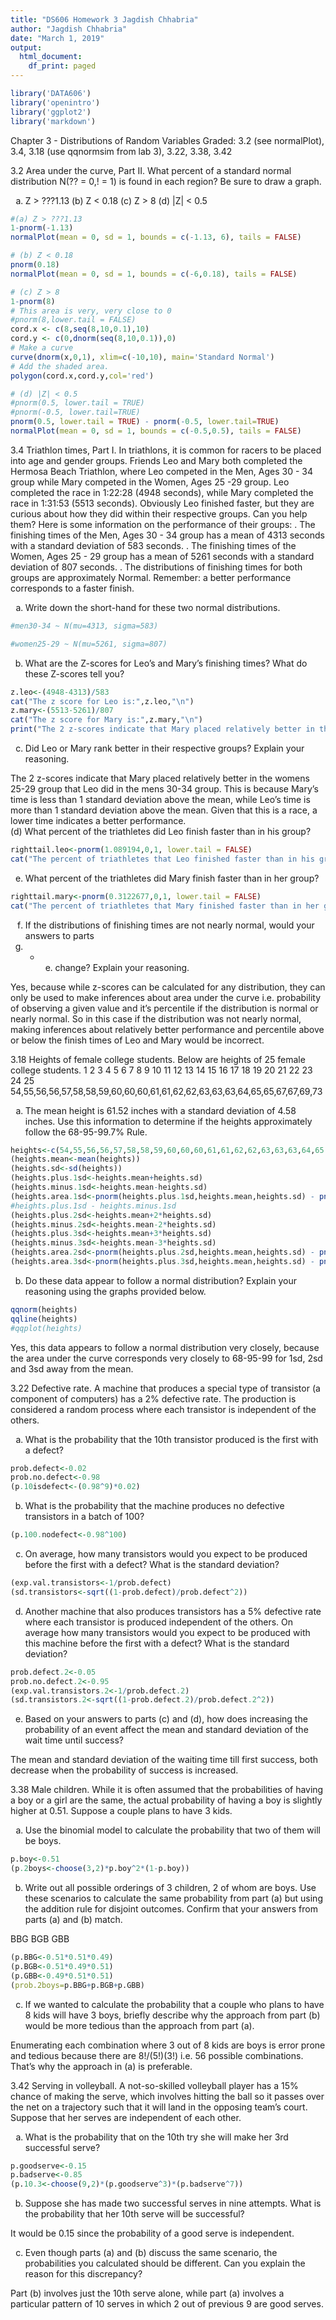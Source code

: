 ---
title: "DS606 Homework 3 Jagdish Chhabria"
author: "Jagdish Chhabria"
date: "March 1, 2019"
output:
  html_document:
    df_print: paged
---

```{r setup, include=FALSE}
library('DATA606')
library('openintro')
library('ggplot2')
library('markdown')

```

Chapter 3 - Distributions of Random Variables
Graded: 3.2 (see normalPlot), 3.4, 3.18 (use qqnormsim from lab 3), 3.22, 3.38, 3.42

3.2 Area under the curve, Part II. What percent of a standard normal distribution N(?? = 0,! = 1) is found in each region? Be sure to draw a graph.

(a) Z > ???1.13 (b) Z < 0.18 (c) Z > 8 (d) |Z| < 0.5
```{r}
#(a) Z > ???1.13 
1-pnorm(-1.13)
normalPlot(mean = 0, sd = 1, bounds = c(-1.13, 6), tails = FALSE)

# (b) Z < 0.18 
pnorm(0.18)
normalPlot(mean = 0, sd = 1, bounds = c(-6,0.18), tails = FALSE)

# (c) Z > 8 
1-pnorm(8)
# This area is very, very close to 0
#pnorm(8,lower.tail = FALSE)
cord.x <- c(8,seq(8,10,0.1),10) 
cord.y <- c(0,dnorm(seq(8,10,0.1)),0)
# Make a curve
curve(dnorm(x,0,1), xlim=c(-10,10), main='Standard Normal') 
# Add the shaded area.
polygon(cord.x,cord.y,col='red')

# (d) |Z| < 0.5
#pnorm(0.5, lower.tail = TRUE)
#pnorm(-0.5, lower.tail=TRUE)
pnorm(0.5, lower.tail = TRUE) - pnorm(-0.5, lower.tail=TRUE)
normalPlot(mean = 0, sd = 1, bounds = c(-0.5,0.5), tails = FALSE)

```


3.4 Triathlon times, Part I. In triathlons, it is common for racers to be placed into age and gender groups. Friends Leo and Mary both completed the Hermosa Beach Triathlon, where Leo competed in the Men, Ages 30 - 34 group while Mary competed in the Women, Ages 25 -29 group. Leo completed the race in 1:22:28 (4948 seconds), while Mary completed the race in
1:31:53 (5513 seconds). Obviously Leo finished faster, but they are curious about how they did within their respective groups. Can you help them? Here is some information on the performance of their groups:
. The finishing times of the Men, Ages 30 - 34 group has a mean of 4313 seconds with a standard deviation of 583 seconds.
. The finishing times of the Women, Ages 25 - 29 group has a mean of 5261 seconds with a standard deviation of 807 seconds.
. The distributions of finishing times for both groups are approximately Normal. Remember: a better performance corresponds to a faster finish.

(a) Write down the short-hand for these two normal distributions.
```{r}
#men30-34 ~ N(mu=4313, sigma=583)

#women25-29 ~ N(mu=5261, sigma=807)
```

(b) What are the Z-scores for Leo's and Mary's finishing times? What do these Z-scores tell you?
```{r}
z.leo<-(4948-4313)/583
cat("The z score for Leo is:",z.leo,"\n")
z.mary<-(5513-5261)/807
cat("The z score for Mary is:",z.mary,"\n")
print("The 2 z-scores indicate that Mary placed relatively better in the womens 25-29 group that Leo did in the mens 30-34 group")
```

(c) Did Leo or Mary rank better in their respective groups? Explain your reasoning.

The 2 z-scores indicate that Mary placed relatively better in the womens 25-29 group that Leo did in the mens 30-34 group. This is because Mary's time is less than 1 standard deviation above the mean, while Leo's time is more than 1 standard deviation above the mean. Given that this is a race, a lower time indicates a better performance.                                                                                                                
(d) What percent of the triathletes did Leo finish faster than in his group?

```{r}
righttail.leo<-pnorm(1.089194,0,1, lower.tail = FALSE)
cat("The percent of triathletes that Leo finished faster than in his group is:",righttail.leo,"\n")
```



(e) What percent of the triathletes did Mary finish faster than in her group?

```{r}
righttail.mary<-pnorm(0.3122677,0,1, lower.tail = FALSE)
cat("The percent of triathletes that Mary finished faster than in her group is:",righttail.mary,"\n")
```


(f) If the distributions of finishing times are not nearly normal, would your answers to parts
(b) - (e) change? Explain your reasoning.

Yes, because while z-scores can be calculated for any distribution, they can only be used to make inferences about area under the curve i.e. probability of observing a given value and it's percentile if the distribution is normal or nearly normal. So in this case if the distribution was not nearly normal, making inferences about relatively better performance and percentile above or below the finish times of Leo and Mary would be incorrect.


3.18 Heights of female college students. Below are heights of 25 female college students.
1 2 3 4 5 6 7 8 9 10 11 12 13 14 15 16 17 18 19 20 21 22 23 24 25  
54,55,56,56,57,58,58,59,60,60,60,61,61,62,62,63,63,63,64,65,65,67,67,69,73

(a) The mean height is 61.52 inches with a standard deviation of 4.58 inches. Use this information to determine if the heights approximately follow the 68-95-99.7% Rule.
```{r}
heights<-c(54,55,56,56,57,58,58,59,60,60,60,61,61,62,62,63,63,63,64,65,65,67,67,69,73)
(heights.mean<-mean(heights))
(heights.sd<-sd(heights))
(heights.plus.1sd<-heights.mean+heights.sd)
(heights.minus.1sd<-heights.mean-heights.sd)
(heights.area.1sd<-pnorm(heights.plus.1sd,heights.mean,heights.sd) - pnorm(heights.minus.1sd,heights.mean,heights.sd))
#heights.plus.1sd - heights.minus.1sd
(heights.plus.2sd<-heights.mean+2*heights.sd)
(heights.minus.2sd<-heights.mean-2*heights.sd)
(heights.plus.3sd<-heights.mean+3*heights.sd)
(heights.minus.3sd<-heights.mean-3*heights.sd)
(heights.area.2sd<-pnorm(heights.plus.2sd,heights.mean,heights.sd) - pnorm(heights.minus.2sd,heights.mean,heights.sd))
(heights.area.3sd<-pnorm(heights.plus.3sd,heights.mean,heights.sd) - pnorm(heights.minus.3sd,heights.mean,heights.sd))

```


(b) Do these data appear to follow a normal distribution? Explain your reasoning using the graphs provided below.

```{r}
qqnorm(heights)
qqline(heights)
#qqplot(heights)
```



Yes, this data appears to follow a normal distribution very closely, because the area under the curve corresponds very closely to 68-95-99 for 1sd, 2sd and 3sd away from the mean.


3.22 Defective rate. A machine that produces a special type of transistor (a component of computers) has a 2% defective rate. The production is considered a random process where each transistor is independent of the others.

(a) What is the probability that the 10th transistor produced is the first with a defect?
```{r}
prob.defect<-0.02
prob.no.defect<-0.98
(p.10isdefect<-(0.98^9)*0.02)
```


(b) What is the probability that the machine produces no defective transistors in a batch of 100?

```{r}
(p.100.nodefect<-0.98^100)
```


(c) On average, how many transistors would you expect to be produced before the first with a
defect? What is the standard deviation?

```{r}
(exp.val.transistors<-1/prob.defect)
(sd.transistors<-sqrt((1-prob.defect)/prob.defect^2))
```


(d) Another machine that also produces transistors has a 5% defective rate where each transistor is produced independent of the others. On average how many transistors would you expect to be produced with this machine before the first with a defect? What is the standard deviation?

```{r}
prob.defect.2<-0.05
prob.no.defect.2<-0.95
(exp.val.transistors.2<-1/prob.defect.2)
(sd.transistors.2<-sqrt((1-prob.defect.2)/prob.defect.2^2))
```


(e) Based on your answers to parts (c) and (d), how does increasing the probability of an event
affect the mean and standard deviation of the wait time until success?

The mean and standard deviation of the waiting time till first success, both decrease when the probability of success is increased.


3.38 Male children. While it is often assumed that the probabilities of having a boy or a girl
are the same, the actual probability of having a boy is slightly higher at 0.51. Suppose a couple plans to have 3 kids.

(a) Use the binomial model to calculate the probability that two of them will be boys.
```{r}
p.boy<-0.51
(p.2boys<-choose(3,2)*p.boy^2*(1-p.boy))
```

(b) Write out all possible orderings of 3 children, 2 of whom are boys. Use these scenarios to
calculate the same probability from part (a) but using the addition rule for disjoint outcomes.
Confirm that your answers from parts (a) and (b) match.

BBG
BGB
GBB

```{r}
(p.BBG<-0.51*0.51*0.49)
(p.BGB<-0.51*0.49*0.51)
(p.GBB<-0.49*0.51*0.51)
(prob.2boys=p.BBG+p.BGB+p.GBB)
```

(c) If we wanted to calculate the probability that a couple who plans to have 8 kids will have
3 boys, briefly describe why the approach from part (b) would be more tedious than the
approach from part (a).

Enumerating each combination where 3 out of 8 kids are boys is error prone and tedious because there are 8!/(5!)(3!) i.e. 56 possible combinations. That's why the approach in (a) is preferable.


3.42 Serving in volleyball. A not-so-skilled volleyball player has a 15% chance of making the
serve, which involves hitting the ball so it passes over the net on a trajectory such that it will land in the opposing team's court. Suppose that her serves are independent of each other.

(a) What is the probability that on the 10th try she will make her 3rd successful serve?
```{r}
p.goodserve<-0.15
p.badserve<-0.85
(p.10.3<-choose(9,2)*(p.goodserve^3)*(p.badserve^7))
```

(b) Suppose she has made two successful serves in nine attempts. What is the probability that her 10th serve will be successful?

It would be 0.15 since the probability of a good serve is independent.

(c) Even though parts (a) and (b) discuss the same scenario, the probabilities you calculated should be different. Can you explain the reason for this discrepancy?

Part (b) involves just the 10th serve alone, while part (a) involves a particular pattern of 10 serves in which 2 out of previous 9 are good serves.



